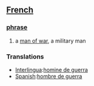 == [[French]] ==
=== [[phrase]] ===
# a [[man of war]], a military man

=== Translations ===
*[[Interlingua]]:[[homine de guerra]]
*[[Spanish]]:[[hombre de guerra]]
